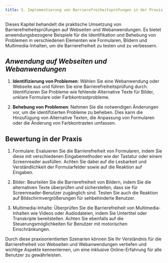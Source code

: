```yaml
---
title: 5. Implementierung von Barrierefreiheitsprüfungen in der Praxis
--- 
```

Dieses Kapitel behandelt die praktische Umsetzung von Barrierefreiheitsprüfungen auf Webseiten und Webanwendungen. Es bietet anwendungsbezogene Beispiele für die Identifikation und Behebung von Problemen in verschiedenen Elementen wie Formularen, Bildern und Multimedia-Inhalten, um die Barrierefreiheit zu testen und zu verbessern.
## *Anwendung auf Webseiten und Webanwendungen*

1. **Identifizierung von Problemen**: Wählen Sie eine Webanwendung oder Webseite aus und führen Sie eine Barrierefreiheitsprüfung durch. Identifizieren Sie Probleme wie fehlende Alternative Texte für Bilder, unklare Formulare oder Farbkontrastprobleme.

2. **Behebung von Problemen**: Nehmen Sie die notwendigen Änderungen vor, um die identifizierten Probleme zu beheben. Dies kann die Hinzufügung von Alternative Texten, die Anpassung von Formularen oder die Änderung von Farbkontrasten umfassen.


## Bewertung in der Praxis

1. Formulare: Evaluieren Sie die Barrierefreiheit von Formularen, indem Sie diese mit verschiedenen Eingabemethoden wie der Tastatur oder einem Screenreader ausfüllen. Achten Sie dabei auf die Lesbarkeit und Verständlichkeit der Formularfelder sowie auf die Reaktion auf Eingaben.

2. Bilder: Beurteilen Sie die Barrierefreiheit von Bildern, indem Sie die alternativen Texte überprüfen und sicherstellen, dass sie für Screenreader-Benutzer zugänglich sind. Testen Sie auch die Reaktion auf Bildschirmvergrößerungen für sehbehinderte Benutzer.

3. Multimedia-Inhalte: Überprüfen Sie die Barrierefreiheit von Multimedia-Inhalten wie Videos oder Audiodateien, indem Sie Untertitel oder Transkripte bereitstellen. Achten Sie ebenfalls auf die Steuerungsmöglichkeiten für Benutzer mit motorischen Einschränkungen.

Durch diese praxisorientierten Szenarien können Sie Ihr Verständnis für die Barrierefreiheit von Webseiten und Webanwendungen vertiefen und wichtige Aspekte kennenlernen, um eine inklusive Online-Erfahrung für alle Benutzer zu gewährleisten.